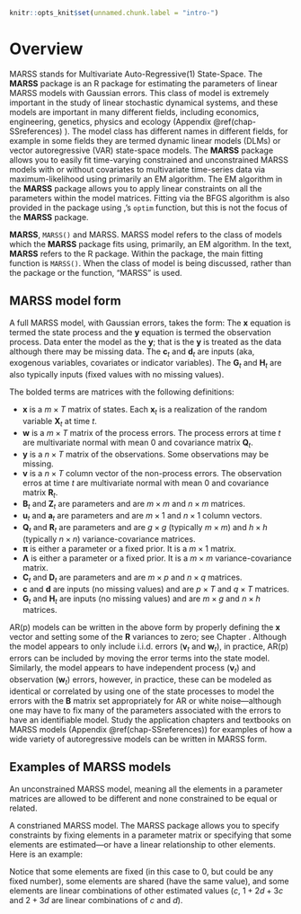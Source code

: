 ```r
knitr::opts_knit$set(unnamed.chunk.label = "intro-")
```

# Overview {#chap-overview}

MARSS stands for Multivariate Auto-Regressive(1) State-Space. The **MARSS** package is an R package for estimating the parameters of linear MARSS models with Gaussian errors.  This class of model is extremely important in the study of linear stochastic dynamical systems, and these models are important in many different fields, including economics, engineering, genetics, physics and ecology (Appendix \@ref(chap-SSreferences) ).  The model class has different names in different fields, for example in some fields they are termed dynamic linear models (DLMs) or vector autoregressive (VAR) state-space models.  The **MARSS** package allows you to easily fit time-varying constrained and unconstrained MARSS models with or without covariates to multivariate time-series data via maximum-likelihood using primarily an EM algorithm. The EM algorithm in the **MARSS** package allows you to apply linear constraints on all the parameters within the model matrices.  Fitting via the BFGS algorithm is also provided in the package using \,\textbf{R}'s `optim` function, but this is not the focus of the **MARSS** package. 

**MARSS**, `MARSS()` and MARSS. MARSS model refers to the class of models which the **MARSS** package fits using, primarily, an EM algorithm. In the text, **MARSS** refers to the R package. Within the package, the main fitting function is `MARSS()`. When the class of model is being discussed, rather than the package or the function, "MARSS" is used.

## MARSS model form

A full MARSS model, with Gaussian errors, takes the form:
\begin{equation}
\begin{gathered}
\mathbf{x}_t = \mathbf{B}_t\mathbf{x}_{t-1} + \mathbf{u}_t + \mathbf{C}_t\mathbf{c}_t + \mathbf{G}_t\mathbf{w}_t, \text{ } \mathbf{w}_t \sim \,\text{MVN}(0,\mathbf{Q}_t) \\
\mathbf{y}_t = \mathbf{Z}_t\mathbf{x}_t + \mathbf{a}_t + \mathbf{D}_t\mathbf{d}_t + \mathbf{H}_t\mathbf{v}_t, \text{ } \mathbf{v}_t \sim \,\text{MVN}(0,\mathbf{R}_t) \\
\mathbf{x}_1 \sim \,\text{MVN}(\boldsymbol{\pi},\boldsymbol{\Lambda}) \text{ or } \mathbf{x}_0 \sim \,\text{MVN}(\boldsymbol{\pi},\boldsymbol{\Lambda})
\end{gathered}
(\#eq:marss)
\end{equation}
The $\mathbf{x}$ equation is termed the state process and the $\mathbf{y}$ equation is termed the observation process.  Data enter the model as the $\mathbf{y}$; that is the $\mathbf{y}$ is treated as the data although there may be missing data.  The $\mathbf{c}_t$ and $\mathbf{d}_t$ are inputs (aka, exogenous variables, covariates or indicator variables).  The $\mathbf{G}_t$ and $\mathbf{H}_t$ are also typically inputs (fixed values with no missing values).

The bolded terms are matrices with the following definitions: 
 
* $\mathbf{x}$ is a $m \times T$ matrix of states.  Each $\mathbf{x}_t$ is a realization of the random variable $\mathbf{X}_t$ at time $t$.
* $\mathbf{w}$ is a $m \times T$ matrix of the process errors.  The process errors at time $t$ are multivariate normal with mean 0 and covariance matrix $\mathbf{Q}_t$.
* $\mathbf{y}$ is a $n \times T$ matrix of the observations.   Some observations may be missing.
* $\mathbf{v}$ is a $n \times T$ column vector of the non-process errors.  The observation erros at time $t$ are multivariate normal with mean 0 and covariance matrix $\mathbf{R}_t$.
* $\mathbf{B}_t$ and $\mathbf{Z}_t$ are parameters and are $m \times m$ and $n \times m$ matrices.
* $\mathbf{u}_t$ and $\mathbf{a}_t$ are parameters and are $m \times 1$ and $n \times 1$ column vectors.
* $\mathbf{Q}_t$ and $\mathbf{R}_t$ are parameters and are $g \times g$ (typically $m \times m$) and $h \times h$ (typically $n \times n$) variance-covariance matrices.
* $\boldsymbol{\pi}$ is either a parameter or a fixed prior. It is a $m \times 1$ matrix\index{prior}.
* $\boldsymbol{\Lambda}$ is either a parameter or a fixed prior. It is a $m \times m$ variance-covariance matrix.
* $\mathbf{C}_t$ and $\mathbf{D}_t$ are parameters and are $m \times p$ and $n \times q$ matrices.
* $\mathbf{c}$ and $\mathbf{d}$ are inputs (no missing values) and are $p \times T$ and $q \times T$ matrices.
* $\mathbf{G}_t$ and $\mathbf{H}_t$ are inputs (no missing values) and are $m \times g$ and $n \times h$ matrices.

AR(p) models can be written in the above form by properly defining the $\mathbf{x}$ vector and setting some of the $\mathbf{R}$ variances to zero; see Chapter \ref{chap:ARMA}. Although the model appears to only include i.i.d. errors ($\mathbf{v}_t$ and $\mathbf{w}_t$), in practice, AR(p) errors can be included by moving the error terms into the state model.  Similarly, the model appears to have independent process ($\mathbf{v}_t$) and observation ($\mathbf{w}_t$) errors, however, in practice, these can be modeled as identical or correlated by using one of the state processes to model the errors with the $\mathbf{B}$ matrix set appropriately for AR or white noise---although one may have to fix many of the parameters associated with the errors to have an identifiable model.  Study the application chapters and textbooks on MARSS models (Appendix \@ref(chap-SSreferences)) for examples of how a wide variety of autoregressive models can be written in MARSS form.  

## Examples of MARSS models

An unconstrained MARSS model, meaning all the elements in a parameter matrices are allowed to be different and none constrained to be equal or related.

\begin{equation}
\begin{gathered}
\begin{bmatrix}x_1\\ x_2\end{bmatrix}_t
= \begin{bmatrix}b_{11}&b_{12}\\b_{21}&b_{22}\end{bmatrix}
\begin{bmatrix}x_1\\x_2\end{bmatrix}_{t-1}
+ \begin{bmatrix}w_1\\ w_2\end{bmatrix}_t,\quad 
\begin{bmatrix}w_1\\ w_2\end{bmatrix}_t \sim \,\text{MVN}\begin{pmatrix}\begin{bmatrix}u_1\\u_2\end{bmatrix},\begin{bmatrix}q_{11}&q_{12}\\q_{21}&q_{22}\end{bmatrix} \end{pmatrix}  \\
\\
\begin{bmatrix}y_1\\ y_2\\ y_3\end{bmatrix}_t
= \begin{bmatrix}z_{11}&z_{12}\\ z_{21}&z_{22}\\ z_{31}&z_{32}\end{bmatrix}
\begin{bmatrix}x_1\\ x_2\end{bmatrix}_t
+ \begin{bmatrix}v_1\\ v_2\\ v_3\end{bmatrix}_t,
\begin{bmatrix}v_1\\ v_2\\ v_3\end{bmatrix}_t \sim \,\text{MVN}\begin{pmatrix}\begin{bmatrix}a_1\\ a_2\\ a_3\end{bmatrix},
 \begin{bmatrix}r_{11}&r_{12}&r_{13}\\r_{21}&r_{22}&r_{23}\\r_{31}&r_{32}&r_{33}\end{bmatrix} \end{pmatrix}  \\
\\
\begin{bmatrix}x_1\\ x_2\end{bmatrix}_0 \sim \,\text{MVN}\begin{pmatrix}\begin{bmatrix}\pi_1\\ \pi_2\end{bmatrix},\begin{bmatrix}\nu_{11}&\nu_{12}\\ \nu_{21}&\nu_{22}\end{bmatrix} \end{pmatrix} \quad 
or\quad 
\begin{bmatrix}x_1\\ x_2\end{bmatrix}_1 \sim \,\text{MVN}\begin{pmatrix}\begin{bmatrix}\pi_1\\ \pi_2\end{bmatrix},\begin{bmatrix}\nu_{11}&\nu_{12}\\ \nu_{21}&\nu_{22}\end{bmatrix} \end{pmatrix} 
\end{gathered}
(\#eq:marss1)
\end{equation}

A constrianed MARSS model. The MARSS package allows you to specify constraints by fixing elements in a parameter matrix or specifying that some elements are estimated---or have a linear relationship to other elements. Here is an example:

\begin{equation}
\begin{gathered}
\begin{bmatrix}x_1\\ x_2\end{bmatrix}_t
= \begin{bmatrix}a&0\\0&a\end{bmatrix}
\begin{bmatrix}x_1\\x_2\end{bmatrix}_{t-1}
+ \begin{bmatrix}w_1\\ w_2\end{bmatrix}_t,\quad 
\begin{bmatrix}w_1\\ w_2\end{bmatrix}_t \sim \,\text{MVN}\begin{pmatrix}\begin{bmatrix}0.1\\u\end{bmatrix},\begin{bmatrix}q_{11}&q_{12}\\q_{12}&q_{22}\end{bmatrix} \end{pmatrix}  \\
\\
\begin{bmatrix}y_1\\ y_2\\ y_3\end{bmatrix}_t
= \begin{bmatrix}d&d\\ c& c\\ 1+2d+3c&2+3d\end{bmatrix}
\begin{bmatrix}x_1\\ x_2\end{bmatrix}_t
+ \begin{bmatrix}v_1\\ v_2\\ v_3\end{bmatrix}_t,\quad
\begin{bmatrix}v_1\\ v_2\\ v_3\end{bmatrix}_t \sim \,\text{MVN}\begin{pmatrix}\begin{bmatrix}a_1\\ a_2\\ 0\end{bmatrix},
 \begin{bmatrix}r&0&0\\0&r&0\\0&0&r\end{bmatrix} \end{pmatrix}  \\
\\
\begin{bmatrix}x_1\\ x_2\end{bmatrix}_0 \sim \,\text{MVN}\begin{pmatrix}\begin{bmatrix}\pi\\ \pi\end{bmatrix},\begin{bmatrix}1&0\\ 0&1\end{bmatrix} \end{pmatrix}
\end{gathered}
(\#eq:marss2)
\end{equation}

Notice that some elements are fixed (in this case to 0, but could be any fixed number), some elements are shared (have the same value), and some elements are linear combinations of other estimated values ($c$, $1+2d+3c$ and $2+3d$ are linear combinations of $c$ and $d$).
